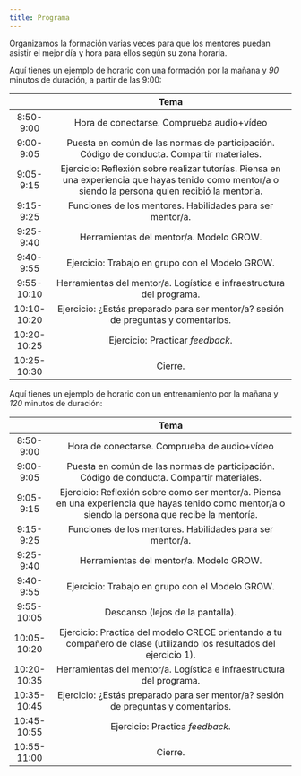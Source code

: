 ```yaml
---
title: Programa
---
```


Organizamos la formación varias veces para que los mentores puedan asistir el mejor día y hora para ellos según su zona horaria.

Aquí tienes un ejemplo de horario con una formación por la mañana y *90* minutos de duración, a partir de las 9:00:

|             | Tema                                                                                                               | 
| :---------: | :----------------------------------------------------------------------------------------------------------------: |
| 8:50-9:00   | Hora de conectarse. Comprueba audio+vídeo                                                                            | 
| 9:00- 9:05  | Puesta en común de las normas de participación. Código de conducta. Compartir materiales.                           | 
| 9:05-9:15   | Ejercicio: Reflexión sobre realizar tutorías. Piensa en una experiencia que hayas tenido como mentor/a o siendo la persona quien recibió la mentoría. |
| 9:15-9:25   | Funciones de los mentores. Habilidades para ser mentor/a.                                                                  | 
| 9:25-9:40   | Herramientas del mentor/a. Modelo GROW.                                                                              | 
| 9:40-9:55   | Ejercicio: Trabajo en grupo con el Modelo GROW.                                                                     | 
| 9:55-10:10  | Herramientas del mentor/a. Logística e infraestructura del programa.                                                 | 
| 10:10-10:20 | Ejercicio: ¿Estás preparado para ser mentor/a? sesión de preguntas y comentarios.                                                | 
| 10:20-10:25 | Ejercicio: Practicar _feedback_.                                                                              | 
| 10:25-10:30 | Cierre.                                                                                                           | 

Aquí tienes un ejemplo de horario con un entrenamiento por la mañana y *120* minutos de duración:

|             | Tema                                                                                                               | 
| :---------: | :----------------------------------------------------------------------------------------------------------------: |
| 8:50-9:00   | Hora de conectarse. Comprueba de audio+vídeo                                                                            | 
| 9:00- 9:05  | Puesta en común de las normas de participación. Código de conducta. Compartir materiales.                           | 
| 9:05-9:15   | Ejercicio: Reflexión sobre como ser mentor/a. Piensa en una experiencia que hayas tenido como mentor/a o siendo la persona que recibe la mentoría. | 
| 9:15-9:25   | Funciones de los mentores. Habilidades para ser mentor/a.                                                                 | 
| 9:25-9:40   | Herramientas del mentor/a. Modelo GROW.                                                                              | 
| 9:40-9:55   | Ejercicio: Trabajo en grupo con el Modelo GROW.                                                                    | 
| 9:55-10:05  | Descanso (lejos de la pantalla).                                                                                            | 
| 10:05-10:20 | Ejercicio: Practica del modelo CRECE orientando a tu compañero de clase (utilizando los resultados del ejercicio 1). | 
| 10:20-10:35 | Herramientas del mentor/a. Logística e infraestructura del programa.                                                 | 
| 10:35-10:45 | Ejercicio: ¿Estás preparado para ser mentor/a? sesión de preguntas y comentarios.                                                 | 
| 10:45-10:55 | Ejercicio: Practica _feedback_.                                                                          | 
| 10:55-11:00 | Cierre.                                                                                                       | 


